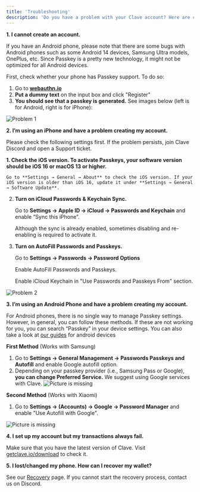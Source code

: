 ```yaml
---
title: 'Troubleshooting'
description: 'Do you have a problem with your Clave account? Here are common problems you might face:'
---
```





**1. I cannot create an account.**

If you have an Android phone, please note that there are some bugs with Android phones such as some Android 14 devices, Samsung Ultra models, OnePlus, etc. Since Passkey is a pretty new technology, it might not be optimized for all Android devices.

First, check whether your phone has Passkey support. To do so:

1. Go to **[webauthn.io](https://webauthn.io)**
2. **Put a dummy text** on the input box and click "Register"
3. **You should see that a passkey is generated.** See images below (left is for Android, right is for iPhone):

![Problem 1](./images/trouble1.png)

**2. I’m using an iPhone and have a problem creating my account.**

Please check the following settings first. If the problem persists, join Clave Discord and open a Support ticket.

**1. Check the iOS version. To activate Passkeys, your software version should be iOS 16 or macOS 13 or higher.**

    Go to **Settings → General → About** to check the iOS version. If your iOS version is older than iOS 16, update it under **Settings → General → Software Update**.

2. **Turn on iCloud Passwords & Keychain Sync.**

    Go to **Settings → Apple ID → iCloud → Passwords and Keychain** and enable “Sync this iPhone”. 

    Although the sync is already enabled, sometimes disabling and re-enabling is required to activate it.

3. **Turn on AutoFill Passwords and Passkeys.**

    Go to **Settings → Passwords → Password Options**

    Enable AutoFill Passwords and Passkeys.

    Enable iCloud Keychain in "Use Passwords and Passkeys From" section.

![Problem 2](./images/trouble2.png)

**3. I’m using an Android Phone and have a problem creating my account.**

For Android phones, there is no single way to manage Passkey settings. However, in general, you can follow these methods. If these are not working for you, you can search “Passkey” in your device settings. You can also take a look at [our guides](android-users) for android devices 

**First Method** (Works with Samsung)

1. Go to **Settings → General Management → Passwords Passkeys and Autofill** and enable Google autofill option.
2. Depending on your passkey provider (i.e., Samsung Pass or Google), **you can change Preferred Service.** We suggest using Google services with Clave.
![Picture is missing](./images/trouble3.png)

**Second Method** (Works with Xiaomi)

1. Go to **Settings → (Accounts) → Google → Password Manager** and enable "Use Autofill with Google".

![Picture is missing](./images/trouble3.png)

**4. I set up my account but my transactions always fail.**

Make sure that you have the latest version of Clave. Visit [getclave.io/download](https://getclave.io/download) to check it.

**5. I lost/changed my phone. How can I recover my wallet?**

See our [Recovery](how-to-recover-clave) page. If you cannot start the recovery process, contact us on Discord.
